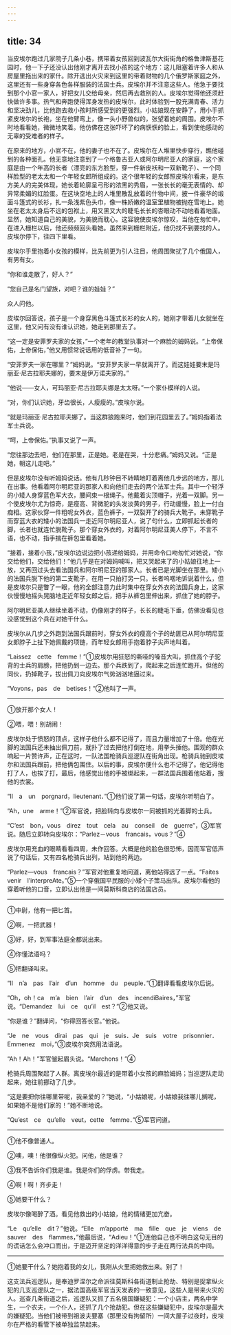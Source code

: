 ```yaml
---
---
---
```

title: 34
---





当皮埃尔跑过几家院子几条小巷，携带着女孩回到波瓦尔大街街角的格鲁津斯基花园时，他一下子还没认出他刚才离开去找小孩的这个地方：这儿阻塞着许多人和从房屋里拖出来的家什。除开逃出火灾来到这里的带着财物的几个俄罗斯家庭之外，这里还有一些身穿各色各样服装的法国士兵。皮埃尔并不注意这些人。他急于要找到那个小官一家人，好把女儿交给母亲，然后再去救别的人。皮埃尔觉得他还须赶快做许多事。热气和奔跑使得浑身发热的皮埃尔，此时体验到一股充满青春、活力和坚决劲儿，比他跑去救小孩时所感受到的更强烈。小姑娘现在安静了，用小手抓紧皮埃尔的长袍，坐在他臂弯上，像一头小野兽似的，张望着她的周围。皮埃尔不时地看看她，微微地笑着。他仿佛在这张吓坏了的病恹恹的脸上，看到使他感动的无辜的受难者的样子。

在原来的地方，小官不在，他的妻子也不在了。皮埃尔在人堆里快步穿行，瞧他碰到的各种面孔。他无意地注意到了一个格鲁吉亚人或阿尔明尼亚人的家庭，这个家庭是由一个年高的长者（漂亮的东方脸型，穿一件新皮袄和一双新靴子）、一个同样脸型的老太太和一个年轻女郎所组成的。这个很年轻的女郎照皮埃尔看来，是东方美人的完美体现，她长着轮廓呈弓形的浓黑的秀眉，一张长长的毫无表情的、却异常柔媚的红脸蛋。在这块空地上的人堆里散乱放着的什物中间，披一件豪华的缎面斗篷式的长衫，扎一条浅紫色头巾，像一株娇嫩的温室里植物被抛在雪地上。她坐在老太太身后不远的包袱上，用又黑又大的睫毛长长的杏眼动不动地看着地面。显然，她知道自己的美貌，为美貌而耽心。这容貌使皮埃尔惊叹，当他在匆忙中，在进入栅栏以后，他还频频回头看她。虽然来到栅栏附近，他仍找不到要找的人。皮埃尔停下，往四下里看。

皮埃尔手里抱着小女孩的模样，比先前更为引人注目，他周围聚扰了几个俄国人，有男有女。

“你和谁走散了，好人？”

“您自己是名门望族，对吧？谁的娃娃？”

众人问他。

皮埃尔回答说，孩子是一个身穿黑色斗篷式长衫的女人的，她刚才带着儿女就坐在这里，他又问有没有谁认识她，她走到那里去了。

“这一定是安菲罗夫家的女孩，”一个老年的教堂执事对一个麻脸的姆妈说。“上帝保佑，上帝保佑，”他又用惯常说话用的低音补了一句。

“安菲罗夫一家在哪里？”姆妈说。“安菲罗夫家一早就离开了。而这娃娃要末是玛丽亚·尼古拉耶夫娜的，要末是伊万诺夫家的。”

“他说——女人，可玛丽亚·尼古拉耶夫娜是太太呀。”一个家仆模样的人说。

“对，你们认识她，牙齿很长，人瘦瘦的。”皮埃尔说。

“就是玛丽亚·尼古拉耶夫娜了。当这群狼跑来时，他们到花园里去了。”姆妈指着法军士兵说。

“呵，上帝保佑。”执事又说了一声。

“您往那边去吧，他们在那里，正是她。老是在哭，十分悲痛。”姆妈又说。“正是她，朝这儿走吧。”

但是皮埃尔没有听姆妈说话。他有几秒钟目不转睛地盯着离他几步远的地方，那儿在出事。他看着阿尔明尼亚的那家人和向他们走去的两个法军士兵。其中一个轻浮的小矮人身穿蓝色军大衣，腰间束一根绳子。他戴着尖顶帽子，光着一双脚。另一个使皮埃尔尤为惊奇，是瘦高、背微驼的头发淡黄的男子，行动缓慢，脸上一付白痴相。这家伙穿一件粗呢女外衣，蓝色裤子，一双裂开了的骑兵大靴子。未穿靴子而穿蓝大衣的矮小的法国兵一走近阿尔明尼亚人，说了句什么，立即抓起长者的脚，长者也就连忙脱靴子。那个穿女外衣的，对着阿尔明尼亚美人停下，不言不语，也不动，指手揣在裤包里看着她。

“接着，接着小孩，”皮埃尔边说边把小孩递给姆妈，并用命令口吻匆忙对她说，“你交给他们，交给他们！”他几乎是在对姆妈喊叫，把又哭起来了的小姑娘往地上一放，又再回过头去看法国兵和阿尔明尼亚的那家人。长者已是光脚坐在那里。矮小的法国兵脱下他的第二支靴子，在用一只拍打另一只。长者呜咽地诉说着什么，但是皮埃尔只是瞥了一眼，他的全部注意力此时集中在穿女外衣的法国兵身上，这家伙慢慢地摇头晃脑地走近年轻女郎之后，把手从裤包里伸出来，抓住了她的脖子。

阿尔明尼亚美人继续坐着不动，仍像刚才的样子，长长的睫毛下垂，仿佛没看见也没感觉到这个兵在对她干什么。

皮埃尔从几步之外跑到法国兵跟前时，穿女外衣的瘦高个子的劫匪已从阿尔明尼亚女郎脖子上扯下她佩戴的项链，而年轻女郎用手抱着脖子尖声地叫着。

“Laissez　cette　femme！”①皮埃尔用狂怒的嘶哑的嗓音大叫，抓住高个子驼背的士兵的肩膀，把他扔到一边去。那个兵跌到了，爬起来之后连忙跑开。但他的同伙，扔掉靴子，拔出佩刀向皮埃尔气势汹汹地逼过来。

“Voyons，pas　de　betises！”②他叫了一声。

--------

①放开那个女人！

②喂，喂！别胡闹！

皮埃尔处于愤怒的顶点，这样子他什么都不记得了，而且力量增加了十倍。他在光脚的法国兵还未抽出佩刀前，就扑了过去把他打倒在地，用拳头捶他。围观的群众响起一片赞许声，正在这时，一队法国枪骑兵巡逻队在街角出现。枪骑兵驰到皮埃尔和法国兵跟前，把他俩包围住。以后的事，皮埃尔便什么也不记得了。他记得他打了人，也挨了打，最后，他感觉出他的手被绑起来，一群法国兵围着他站着，搜他的衣裳。

“Il　a　un　porgnard，lieutenant．”①他们说了第一句话，皮埃尔听明白了。

“Ah，une　arme！”②军官说，把脸转向与皮埃尔一同被抓的光着脚的士兵。

“C’est　bon，vous　direz　tout　cela　au　conseil　de　guerre”，③军官说。随后立即转向皮埃尔：“Parlez－vous　francais，vous？”④

皮埃尔用充血的眼睛看看四周，未作回答。大概是他的脸色很恐怖，因而军官低声说了句话后，又有四名枪骑兵出列，站到他的两边。

“Parlez—vous　francais？”军官对他重复地问道，离他站得远了一点。“Faites　venir　l’interpreAte。”⑤一个穿俄国平民服的小矮个子策马出队。皮埃尔看他的穿着听他的口音，立即认出他是一间莫斯科商店的法国店员。

--------

①中尉，他有一把匕首。

②啊，一把武器！

③好，好，到军事法庭全都说出来。

④你懂法语吗？

⑤把翻译叫来。

“Il　n’a　pas　I’air　d’un　homme　du　peuple．”①翻译看看皮埃尔后说。

“Oh，oh！ca　m’a　bien　l’air　d’un　des　incendiBaires，”军官说。“Demandez　lui　ce　qu’il　est？”②他又说。

“你是谁？”翻译问，“你得回答长官。”他说。

“Je　ne　vous　dirai　pas　qui　je　suis．Je　suis　votre　prisonnier．Emmenez　moi，”③皮埃尔突然用法语说。

“Ah！Ah！”军官皱起眉头说。“Marchons！”④

枪骑兵周围聚起了人群。离皮埃尔最近的是带着小女孩的麻脸姆妈；当巡逻队走动起来，她往前挪动了几步。

“这是要把你往哪里带呢，我亲爱的？”她说，“小姑娘呢，小姑娘我往哪儿搁呢，如果她不是他们家的！”她不断地说。

“Qu’est　ce　qu’elle　veut，cette　femme．”⑤军官问道。

--------

①他不像普通人。

②噢，噢！他很像纵火犯。问他，他是谁？

③我不告诉你们我是谁。我是你们的俘虏。带我走。

④啊！啊！齐步走！

⑤她要干什么？

皮埃尔像喝醉了酒。看见他救出的小姑娘，他的情绪更加亢奋。

“Le　qu’elle　dit？”他说。“Elle　m’apporté　ma　fille　que　je　viens　de　sauver　des　flammes，”他最后说，“Adieu！”①连他自己也不明白这句无目的的谎话怎么会冲口而出，于是迈开坚定的洋洋得意的步子走在两行法兵的中间。

--------

①她要干什么？她抱着我的女儿，我刚从火里把她救出来。别了！

这支法兵巡逻队，是奉迪罗涅尔之命派往莫斯科各街道制止抢劫、特别是捉拿纵火犯的几支巡逻队之一，据法国高级军官当天发表的一致意见，这些人是带来火灾的人。巡查几条街道之后，巡逻队又抓了五名俄国嫌疑犯：一个小店主，两名中学生，一个农夫，一个仆人，还抓了几个抢劫犯。但在这些嫌疑犯中，皮埃尔是最大的嫌疑犯。当他们被带到祖波夫要塞（那里没有拘留所）一间大屋子过夜时，皮埃尔在严格的看管下被单独监禁起来。